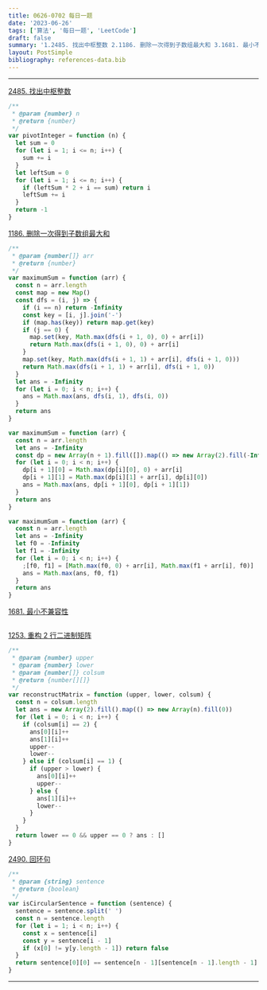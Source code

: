 ```yaml
---
title: 0626-0702 每日一题
date: '2023-06-26'
tags: ['算法', '每日一题', 'LeetCode']
draft: false
summary: '1.2485. 找出中枢整数 2.1186. 删除一次得到子数组最大和 3.1681. 最小不兼容性 4.1253. 重构 2 行二进制矩阵 5.2490. 回环句'
layout: PostSimple
bibliography: references-data.bib
---
```


---

[2485. 找出中枢整数](https://leetcode.cn/problems/find-the-pivot-integer/)

```js
/**
 * @param {number} n
 * @return {number}
 */
var pivotInteger = function (n) {
  let sum = 0
  for (let i = 1; i <= n; i++) {
    sum += i
  }
  let leftSum = 0
  for (let i = 1; i <= n; i++) {
    if (leftSum * 2 + i == sum) return i
    leftSum += i
  }
  return -1
}
```

[1186. 删除一次得到子数组最大和](https://leetcode.cn/problems/maximum-subarray-sum-with-one-deletion/)

```js
/**
 * @param {number[]} arr
 * @return {number}
 */
var maximumSum = function (arr) {
  const n = arr.length
  const map = new Map()
  const dfs = (i, j) => {
    if (i == n) return -Infinity
    const key = [i, j].join('-')
    if (map.has(key)) return map.get(key)
    if (j == 0) {
      map.set(key, Math.max(dfs(i + 1, 0), 0) + arr[i])
      return Math.max(dfs(i + 1, 0), 0) + arr[i]
    }
    map.set(key, Math.max(dfs(i + 1, 1) + arr[i], dfs(i + 1, 0)))
    return Math.max(dfs(i + 1, 1) + arr[i], dfs(i + 1, 0))
  }
  let ans = -Infinity
  for (let i = 0; i < n; i++) {
    ans = Math.max(ans, dfs(i, 1), dfs(i, 0))
  }
  return ans
}

var maximumSum = function (arr) {
  const n = arr.length
  let ans = -Infinity
  const dp = new Array(n + 1).fill([]).map(() => new Array(2).fill(-Infinity))
  for (let i = 0; i < n; i++) {
    dp[i + 1][0] = Math.max(dp[i][0], 0) + arr[i]
    dp[i + 1][1] = Math.max(dp[i][1] + arr[i], dp[i][0])
    ans = Math.max(ans, dp[i + 1][0], dp[i + 1][1])
  }
  return ans
}

var maximumSum = function (arr) {
  const n = arr.length
  let ans = -Infinity
  let f0 = -Infinity
  let f1 = -Infinity
  for (let i = 0; i < n; i++) {
    ;[f0, f1] = [Math.max(f0, 0) + arr[i], Math.max(f1 + arr[i], f0)]
    ans = Math.max(ans, f0, f1)
  }
  return ans
}
```

[1681. 最小不兼容性](https://leetcode.cn/problems/minimum-incompatibility/)

```js

```

[1253. 重构 2 行二进制矩阵](https://leetcode.cn/problems/reconstruct-a-2-row-binary-matrix/)

```js
/**
 * @param {number} upper
 * @param {number} lower
 * @param {number[]} colsum
 * @return {number[][]}
 */
var reconstructMatrix = function (upper, lower, colsum) {
  const n = colsum.length
  let ans = new Array(2).fill().map(() => new Array(n).fill(0))
  for (let i = 0; i < n; i++) {
    if (colsum[i] == 2) {
      ans[0][i]++
      ans[1][i]++
      upper--
      lower--
    } else if (colsum[i] == 1) {
      if (upper > lower) {
        ans[0][i]++
        upper--
      } else {
        ans[1][i]++
        lower--
      }
    }
  }
  return lower == 0 && upper == 0 ? ans : []
}
```

[2490. 回环句](https://leetcode.cn/problems/circular-sentence/)

```js
/**
 * @param {string} sentence
 * @return {boolean}
 */
var isCircularSentence = function (sentence) {
  sentence = sentence.split(' ')
  const n = sentence.length
  for (let i = 1; i < n; i++) {
    const x = sentence[i]
    const y = sentence[i - 1]
    if (x[0] != y[y.length - 1]) return false
  }
  return sentence[0][0] == sentence[n - 1][sentence[n - 1].length - 1]
}
```

---
